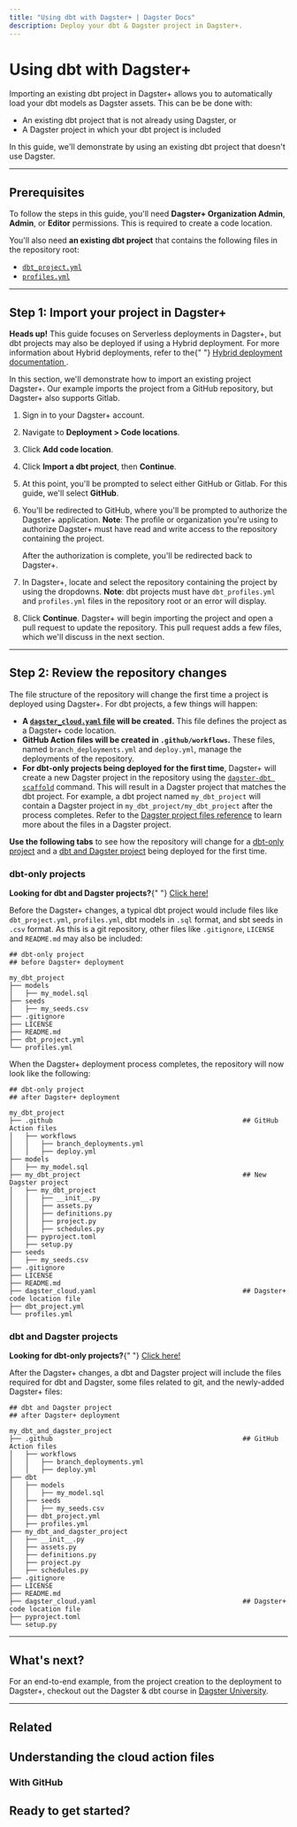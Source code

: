 ```yaml
---
title: "Using dbt with Dagster+ | Dagster Docs"
description: Deploy your dbt & Dagster project in Dagster+.
---
```


# Using dbt with Dagster+

Importing an existing dbt project in Dagster+ allows you to automatically load your dbt models as Dagster assets. This can be be done with:

- An existing dbt project that is not already using Dagster, or
- A Dagster project in which your dbt project is included

In this guide, we'll demonstrate by using an existing dbt project that doesn't use Dagster.

---

## Prerequisites

To follow the steps in this guide, you'll need **Dagster+ Organization Admin**, **Admin**, or **Editor** permissions. This is required to create a code location.

You'll also need **an existing dbt project** that contains the following files in the repository root:

- [`dbt_project.yml`](https://docs.getdbt.com/reference/dbt_project.yml)
- [`profiles.yml`](https://docs.getdbt.com/docs/core/connect-data-platform/profiles.yml)

---

## Step 1: Import your project in Dagster+

<Note>
  <strong>Heads up!</strong> This guide focuses on Serverless deployments in
  Dagster+, but dbt projects may also be deployed if using a Hybrid deployment.
  For more information about Hybrid deployments, refer to the{" "}
  <a href="/dagster-plus/deployment/hybrid#hybrid-deployments-in-dagster">
    Hybrid deployment documentation
  </a>
  .
</Note>

In this section, we'll demonstrate how to import an existing project Dagster+. Our example imports the project from a GitHub repository, but Dagster+ also supports Gitlab.

1. Sign in to your Dagster+ account.

2. Navigate to **Deployment > Code locations**.

3. Click **Add code location**.

4. Click **Import a dbt project**, then **Continue**.

5. At this point, you'll be prompted to select either GitHub or Gitlab. For this guide, we'll select **GitHub**.

6. You'll be redirected to GitHub, where you'll be prompted to authorize the Dagster+ application. **Note**: The profile or organization you're using to authorize Dagster+ must have read and write access to the repository containing the project.

   After the authorization is complete, you'll be redirected back to Dagster+.

7. In Dagster+, locate and select the repository containing the project by using the dropdowns. **Note**: dbt projects must have `dbt_profiles.yml` and `profiles.yml` files in the repository root or an error will display.

8. Click **Continue**. Dagster+ will begin importing the project and open a pull request to update the repository. This pull request adds a few files, which we'll discuss in the next section.

---

## Step 2: Review the repository changes

The file structure of the repository will change the first time a project is deployed using Dagster+. For dbt projects, a few things will happen:

- **A [`dagster_cloud.yaml` file](/dagster-plus/managing-deployments/dagster-cloud-yaml) will be created.** This file defines the project as a Dagster+ code location.
- **GitHub Action files will be created in `.github/workflows`.** These files, named `branch_deployments.yml` and `deploy.yml`, manage the deployments of the repository.
- **For dbt-only projects being deployed for the first time**, Dagster+ will create a new Dagster project in the repository using the [`dagster-dbt scaffold`](/integrations/dbt/reference#scaffolding-a-dagster-project-from-a-dbt-project) command. This will result in a Dagster project that matches the dbt project. For example, a dbt project named `my_dbt_project` will contain a Dagster project in `my_dbt_project/my_dbt_project` after the process completes. Refer to the [Dagster project files reference](/guides/understanding-dagster-project-files) to learn more about the files in a Dagster project.

**Use the following tabs** to see how the repository will change for a [dbt-only project](#dbt-only-projects) and a [dbt and Dagster project](#dbt-and-dagster-projects) being deployed for the first time.

<TabGroup>
<TabItem name="dbt-only projects">

### dbt-only projects

<Note>
  <strong>Looking for dbt and Dagster projects?</strong>{" "}
  <a href="#dbt-and-dagster-projects">Click here!</a>
</Note>

Before the Dagster+ changes, a typical dbt project would include files like `dbt_project.yml`, `profiles.yml`, dbt models in `.sql` format, and sbt seeds in `.csv` format. As this is a git repository, other files like `.gitignore`, `LICENSE` and `README.md` may also be included:

```shell
## dbt-only project
## before Dagster+ deployment

my_dbt_project
├── models
│   ├── my_model.sql
├── seeds
│   ├── my_seeds.csv
├── .gitignore
├── LICENSE
├── README.md
├── dbt_project.yml
└── profiles.yml
```

When the Dagster+ deployment process completes, the repository will now look like the following:

```shell
## dbt-only project
## after Dagster+ deployment

my_dbt_project
├── .github                                                ## GitHub Action files
│   ├── workflows
│   │   ├── branch_deployments.yml
│   │   ├── deploy.yml
├── models
│   ├── my_model.sql
├── my_dbt_project                                         ## New Dagster project
│   ├── my_dbt_project
│   │   ├── __init__.py
│   │   ├── assets.py
│   │   ├── definitions.py
│   │   ├── project.py
│   │   ├── schedules.py
│   ├── pyproject.toml
│   ├── setup.py
├── seeds
│   ├── my_seeds.csv
├── .gitignore
├── LICENSE
├── README.md
├── dagster_cloud.yaml                                     ## Dagster+ code location file
├── dbt_project.yml
└── profiles.yml
```

</TabItem>
<TabItem name="dbt and Dagster projects">

### dbt and Dagster projects

<Note>
  <strong>Looking for dbt-only projects?</strong>{" "}
  <a href="#dbt-only-projects">Click here!</a>
</Note>

After the Dagster+ changes, a dbt and Dagster project will include the files required for dbt and Dagster, some files related to git, and the newly-added Dagster+ files:

```shell
## dbt and Dagster project
## after Dagster+ deployment

my_dbt_and_dagster_project
├── .github                                                ## GitHub Action files
│   ├── workflows
│   │   ├── branch_deployments.yml
│   │   ├── deploy.yml
├── dbt
│   ├── models
│   │   ├── my_model.sql
│   ├── seeds
│   │   ├── my_seeds.csv
│   ├── dbt_project.yml
│   ├── profiles.yml
├── my_dbt_and_dagster_project
│   ├── __init__.py
│   ├── assets.py
│   ├── definitions.py
│   ├── project.py
│   ├── schedules.py
├── .gitignore
├── LICENSE
├── README.md
├── dagster_cloud.yaml                                     ## Dagster+ code location file
├── pyproject.toml
└── setup.py
```

</TabItem>
</TabGroup>

---

## What's next?

For an end-to-end example, from the project creation to the deployment to Dagster+, checkout out the Dagster & dbt course in [Dagster University](https://courses.dagster.io).

---

## Related

<ArticleList>
  <ArticleListItem
    title="dbt & Dagster"
    href="/integrations/dbt"
  ></ArticleListItem>
  <ArticleListItem
    title="dagster-dbt reference"
    href="/integrations/dbt/reference"
  ></ArticleListItem>
  <ArticleListItem
    title="Getting started with Dagster+"
    href="/dagster-plus"
  ></ArticleListItem>
  <ArticleListItem
    title="Dagster+ user roles and permissions"
    href="/dagster-plus/account/managing-users/managing-user-roles-permissions"
  ></ArticleListItem>
  <ArticleListItem
    title="dagster_cloud.yaml reference"
    href="/dagster-plus/managing-deployments/dagster-cloud-yaml"
  ></ArticleListItem>
  <ArticleListItem
    title="Dagster project files"
    href="/guides/understanding-dagster-project-files"
  ></ArticleListItem>
</ArticleList>

[//]: <> "TODO: Add examples of files"

## Understanding the cloud action files

### With GitHub

## Ready to get started?

[//]: <> "TODO: Include reference to dbt course in Dagster University"